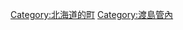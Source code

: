 {{Commonscat|Matsumae, Hokkaido}}
{{Catmore}}

{{DEFAULTSORT:Matsumae}}
[[Category:北海道的町|Category:北海道的町]]
[[Category:渡島管內|Category:渡島管內]]